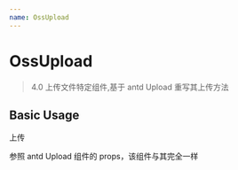 ```yaml
---
name: OssUpload
---
```



# OssUpload

> 4.0 上传文件特定组件,基于 antd Upload 重写其上传方法

## Basic Usage

<Playground>
  <OssUpload
    data={{
      businessId: 0,
      businessType: "string",
      companyId: 0,
      digestMethod: 1,
      ext: "",
      moduleCode: "company",
      productLineId: 0,
      userId: 1
    }}
  >
    上传
  </OssUpload>
</Playground>

参照 antd Upload 组件的 props，该组件与其完全一样

